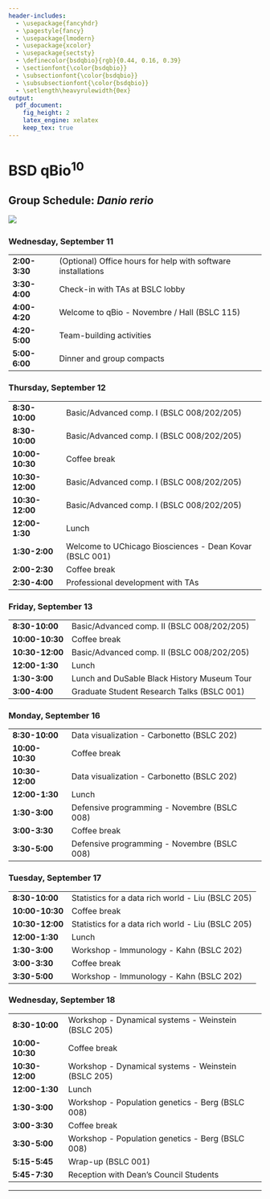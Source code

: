 ```yaml
---
header-includes:
  - \usepackage{fancyhdr}
  - \pagestyle{fancy}
  - \usepackage{lmodern}
  - \usepackage{xcolor}
  - \usepackage{sectsty}
  - \definecolor{bsdqbio}{rgb}{0.44, 0.16, 0.39}
  - \sectionfont{\color{bsdqbio}}
  - \subsectionfont{\color{bsdqbio}}
  - \subsubsectionfont{\color{bsdqbio}}
  - \setlength\heavyrulewidth{0ex}
output:
  pdf_document:
    fig_height: 2
    latex_engine: xelatex
    keep_tex: true
---
```

# BSD qBio$^{10}$ 

## Group Schedule: *Danio rerio*
 ![](https://github.com/StefanoAllesina/BSD-QBio5/raw/master/logo_group/Danio_rerio.png)     

### Wednesday, September 11 

------------------    --------------------------------------------------------------
**2:00-3:30**         (Optional) Office hours for help with software installations  
**3:30-4:00**         Check-in with TAs at BSLC lobby                               
**4:00-4:20**         Welcome to qBio - Novembre / Hall (BSLC 115)                  
**4:20-5:00**         Team-building activities                                      
**5:00-6:00**         Dinner and group compacts                                     
------------------    --------------------------------------------------------------

### Thursday, September 12 

------------------    --------------------------------------------------------------
**8:30-10:00**        Basic/Advanced comp. I (BSLC 008/202/205)                     
**8:30-10:00**        Basic/Advanced comp. I (BSLC 008/202/205)                     
**10:00-10:30**       Coffee break                                                  
**10:30-12:00**       Basic/Advanced comp. I (BSLC 008/202/205)                     
**10:30-12:00**       Basic/Advanced comp. I (BSLC 008/202/205)                     
**12:00-1:30**        Lunch                                                         
**1:30-2:00**         Welcome to UChicago Biosciences - Dean Kovar (BSLC 001)       
**2:00-2:30**         Coffee break                                                  
**2:30-4:00**         Professional development with TAs                             
------------------    --------------------------------------------------------------

### Friday, September 13 

------------------    --------------------------------------------------------------
**8:30-10:00**        Basic/Advanced comp. II (BSLC 008/202/205)                    
**10:00-10:30**       Coffee break                                                  
**10:30-12:00**       Basic/Advanced comp. II (BSLC 008/202/205)                    
**12:00-1:30**        Lunch                                                         
**1:30-3:00**          Lunch and DuSable Black History Museum Tour                  
**3:00-4:00**         Graduate Student Research Talks (BSLC 001)                    
------------------    --------------------------------------------------------------

### Monday, September 16 

------------------    --------------------------------------------------------------
**8:30-10:00**        Data visualization - Carbonetto (BSLC 202)                    
**10:00-10:30**       Coffee break                                                  
**10:30-12:00**       Data visualization - Carbonetto (BSLC 202)                    
**12:00-1:30**        Lunch                                                         
**1:30-3:00**         Defensive programming - Novembre (BSLC 008)                   
**3:00-3:30**         Coffee break                                                  
**3:30-5:00**         Defensive programming - Novembre (BSLC 008)                   
------------------    --------------------------------------------------------------

### Tuesday, September 17 

------------------    --------------------------------------------------------------
**8:30-10:00**        Statistics for a data rich world - Liu (BSLC 205)             
**10:00-10:30**       Coffee break                                                  
**10:30-12:00**       Statistics for a data rich world - Liu (BSLC 205)             
**12:00-1:30**        Lunch                                                         
**1:30-3:00**         Workshop - Immunology - Kahn (BSLC 202)                       
**3:00-3:30**         Coffee break                                                  
**3:30-5:00**         Workshop - Immunology - Kahn (BSLC 202)                       
------------------    --------------------------------------------------------------

### Wednesday, September 18 

------------------    --------------------------------------------------------------
**8:30-10:00**        Workshop - Dynamical systems - Weinstein (BSLC 205)           
**10:00-10:30**       Coffee break                                                  
**10:30-12:00**       Workshop - Dynamical systems - Weinstein (BSLC 205)           
**12:00-1:30**        Lunch                                                         
**1:30-3:00**         Workshop - Population genetics - Berg (BSLC 008)              
**3:00-3:30**         Coffee break                                                  
**3:30-5:00**         Workshop - Population genetics - Berg (BSLC 008)              
**5:15-5:45**         Wrap-up (BSLC 001)                                            
**5:45-7:30**         Reception with Dean's Council Students                        
------------------    --------------------------------------------------------------



-------

